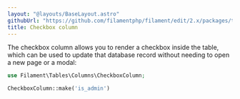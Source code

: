 ```yaml
---
layout: "@layouts/BaseLayout.astro"
githubUrl: "https://github.com/filamentphp/filament/edit/2.x/packages/tables/docs/03-columns/11-checkbox.md"
title: Checkbox column
---
```


The checkbox column allows you to render a checkbox inside the table, which can be used to update that database record without needing to open a new page or a modal:

```php
use Filament\Tables\Columns\CheckboxColumn;

CheckboxColumn::make('is_admin')
```
